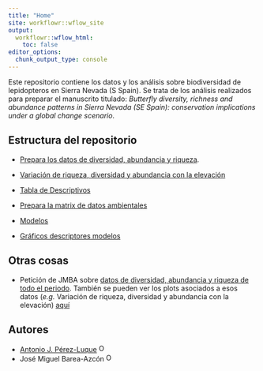 ```yaml
---
title: "Home"
site: workflowr::wflow_site
output:
  workflowr::wflow_html:
    toc: false
editor_options:
  chunk_output_type: console
---
```


Este repositorio contiene los datos y los análisis sobre biodiversidad de lepidopteros en Sierra Nevada (S Spain). Se trata de los análisis realizados para preparar el manuscrito titulado: *Butterfly diversity, richness and abundance patterns in Sierra Nevada (SE Spain): conservation implications under a global change scenario*. 

## Estructura del repositorio

* [Prepara los datos de diversidad, abundancia y riqueza](prepara_datos_mariposas.html). 

* [Variación de riqueza, diversidad y abundancia con la elevación](plot_variables_elevation.html)

* [Tabla de Descriptivos](tabla_descriptivos.html)

* [Prepara la matrix de datos ambientales](prepara_datos_ambientales.html) 

* [Modelos](modeliza.html)

* [Gráficos descriptores modelos](plots_descriptores.html)

## Otras cosas
* Petición de JMBA sobre [datos de diversidad, abundancia y riqueza de todo el periodo](prepara_datos_mariposas_all_years.html). También se pueden ver los plots asociados a esos datos (*e.g.* Variación de riqueza, diversidad y abundancia con la elevación) [aquí](plot_variables_elevation_all_years.html)

## Autores

- [Antonio J. Pérez-Luque](https://github.com/ajpelu) <a href="https://orcid.org/0000-0002-1747-0469" target="orcid.widget">
<img alt="ORCID logo" src="https://info.orcid.org/wp-content/uploads/2019/11/orcid_16x16.png" width="16" height="16" /></a>
- José Miguel Barea-Azcón <a href="https://orcid.org/0000-0001-8081-1513" target="orcid.widget">
<img alt="ORCID logo" src="https://info.orcid.org/wp-content/uploads/2019/11/orcid_16x16.png" width="16" height="16" /></a>
